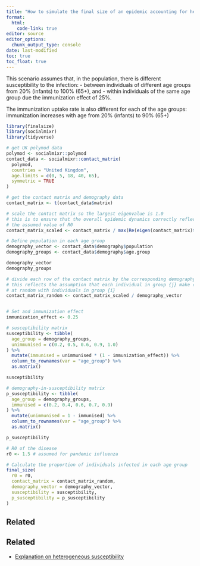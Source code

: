```yaml
---
title: "How to simulate the final size of an epidemic accounting for heterogeneous social contact and heterogeneous susceptibility between and within age groups given immunization?"
format: 
  html:
    code-link: true
editor: source
editor_options: 
  chunk_output_type: console
date: last-modified
toc: true
toc_float: true
---
```


This scenario assumes that, in the population, there is different susceptibility to the infection:
- between individuals of different age groups from 20% (infants) to 100% (65+), and
- within individuals of the same age group due the immunization effect of 25%.

The immunization uptake rate is also different for each of the age groups: immunization increases with age from 20% (infants) to 90% (65+)

```r
library(finalsize)
library(socialmixr)
library(tidyverse)

# get UK polymod data
polymod <- socialmixr::polymod
contact_data <- socialmixr::contact_matrix(
  polymod,
  countries = "United Kingdom",
  age.limits = c(0, 5, 18, 40, 65),
  symmetric = TRUE
)

# get the contact matrix and demography data
contact_matrix <- t(contact_data$matrix)

# scale the contact matrix so the largest eigenvalue is 1.0
# this is to ensure that the overall epidemic dynamics correctly reflect
# the assumed value of R0
contact_matrix_scaled <- contact_matrix / max(Re(eigen(contact_matrix)$values))

# Define population in each age group
demography_vector <- contact_data$demography$population
demography_groups <- contact_data$demography$age.group

demography_vector
demography_groups

# divide each row of the contact matrix by the corresponding demography
# this reflects the assumption that each individual in group {j} make contacts
# at random with individuals in group {i}
contact_matrix_random <- contact_matrix_scaled / demography_vector


# Set and immunization effect
immunization_effect <- 0.25

# susceptibility matrix
susceptibility <- tibble(
  age_group = demography_groups,
  unimmunised = c(0.2, 0.5, 0.6, 0.9, 1.0)
) %>%
  mutate(immunised = unimmunised * (1 - immunization_effect)) %>%
  column_to_rownames(var = "age_group") %>%
  as.matrix()

susceptibility

# demography-in-susceptibility matrix
p_susceptibility <- tibble(
  age_group = demography_groups,
  immunised = c(0.2, 0.4, 0.6, 0.7, 0.9)
) %>%
  mutate(unimmunised = 1 - immunised) %>%
  column_to_rownames(var = "age_group") %>%
  as.matrix()

p_susceptibility

# R0 of the disease
r0 <- 1.5 # assumed for pandemic influenza

# Calculate the proportion of individuals infected in each age group
final_size(
  r0 = r0,
  contact_matrix = contact_matrix_random,
  demography_vector = demography_vector,
  susceptibility = susceptibility,
  p_susceptibility = p_susceptibility
)
```

## Related

## Related

- [Explanation on heterogeneous susceptibility](https://epiverse-trace.github.io/finalsize/articles/varying_susceptibility.html#primer-on-heterogeneous-susceptibility)

